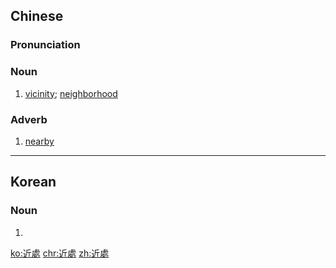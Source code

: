 {{also|近处}}
==Chinese==
{{zh-forms|s=近处}}

===Pronunciation===
{{zh-pron
|m=jìnchù
|cat=n,adv
}}

===Noun===
{{zh-noun}}

# [[vicinity]]; [[neighborhood]]

===Adverb===
{{zh-adv}}

# [[nearby]]

----

==Korean==
{{ko-hanjatab}}

===Noun===
{{ko-noun|hj|hangeul=근처}}

# {{hanja form of|근처|[[vicinity]]; [[neighborhood]]}}

[[ko:近處]]
[[chr:近處]]
[[zh:近處]]